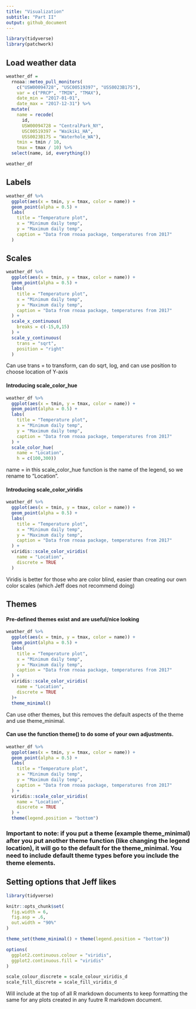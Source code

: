 ```yaml
---
title: "Visualization"
subtitle: "Part II"
output: github_document
---
```


```r
library(tidyverse)
library(patchwork)
```

## Load weather data

```r
weather_df = 
  rnoaa::meteo_pull_monitors(
    c("USW00094728", "USC00519397", "USS0023B17S"),
    var = c("PRCP", "TMIN", "TMAX"), 
    date_min = "2017-01-01",
    date_max = "2017-12-31") %>%
  mutate(
    name = recode(
      id, 
      USW00094728 = "CentralPark_NY", 
      USC00519397 = "Waikiki_HA",
      USS0023B17S = "Waterhole_WA"),
    tmin = tmin / 10,
    tmax = tmax / 10) %>%
  select(name, id, everything())

weather_df
```

## Labels

```r
weather_df %>% 
  ggplot(aes(x = tmin, y = tmax, color = name)) +
  geom_point(alpha = 0.5) +
  labs(
    title = "Temperature plot",
    x = "Minimum daily temp",
    y = "Maximum daily temp",
    caption = "Data from rnoaa package, temperatures from 2017"
  )
```

## Scales

```r
weather_df %>% 
  ggplot(aes(x = tmin, y = tmax, color = name)) +
  geom_point(alpha = 0.5) +
  labs(
    title = "Temperature plot",
    x = "Minimum daily temp",
    y = "Maximum daily temp",
    caption = "Data from rnoaa package, temperatures from 2017"
  ) +
  scale_x_continuous(
    breaks = c(-15,0,15)
  ) +
  scale_y_continuous(
    trans = "sqrt",
    position = "right"
  )
```
Can use trans = to transform, can do sqrt, log, and can use position to choose location of Y-axis

#### Introducing scale_color_hue

```r
weather_df %>% 
  ggplot(aes(x = tmin, y = tmax, color = name)) +
  geom_point(alpha = 0.5) +
  labs(
    title = "Temperature plot",
    x = "Minimum daily temp",
    y = "Maximum daily temp",
    caption = "Data from rnoaa package, temperatures from 2017"
  ) +
  scale_color_hue(
    name = "Location",
    h = c(100,300))
```
name = in this scale_color_hue function is the name of the legend, so we rename to "Location".

#### Introducing scale_color_viridis

```r
weather_df %>% 
  ggplot(aes(x = tmin, y = tmax, color = name)) +
  geom_point(alpha = 0.5) +
  labs(
    title = "Temperature plot",
    x = "Minimum daily temp",
    y = "Maximum daily temp",
    caption = "Data from rnoaa package, temperatures from 2017"
  ) +
  viridis::scale_color_viridis(
    name = "Location",
    discrete = TRUE
  )
```
Viridis is better for those who are color blind, easier than creating our own color scales (which Jeff does not recommend doing)

## Themes

#### Pre-defined themes exist and are useful/nice looking

```r
weather_df %>% 
  ggplot(aes(x = tmin, y = tmax, color = name)) +
  geom_point(alpha = 0.5) +
  labs(
    title = "Temperature plot",
    x = "Minimum daily temp",
    y = "Maximum daily temp",
    caption = "Data from rnoaa package, temperatures from 2017"
  ) +
  viridis::scale_color_viridis(
    name = "Location",
    discrete = TRUE
  )+
  theme_minimal()
```
Can use other themes, but this removes the default aspects of the theme and use theme_minimal.

#### Can use the function theme() to do some of your own adjustments.

```r
weather_df %>% 
  ggplot(aes(x = tmin, y = tmax, color = name)) +
  geom_point(alpha = 0.5) +
  labs(
    title = "Temperature plot",
    x = "Minimum daily temp",
    y = "Maximum daily temp",
    caption = "Data from rnoaa package, temperatures from 2017"
  ) +
  viridis::scale_color_viridis(
    name = "Location",
    discrete = TRUE
  ) +
  theme(legend.position = "bottom")
```

### Important to note: if you put a theme (example theme_minimal) after you put another theme function (like changing the legend location), it will go to the default for the theme_minimal. You need to include default theme types before you include the theme elements.

## Setting options that Jeff likes

```r
library(tidyverse)

knitr::opts_chunk$set(
  fig.width = 6,
  fig.asp = .6,
  out.width = "90%"
)

theme_set(theme_minimal() + theme(legend.position = "bottom"))

options(
  ggplot2.continuous.colour = "viridis",
  ggplot2.continuous.fill = "viridis"
)

scale_colour_discrete = scale_colour_viridis_d
scale_fill_discrete = scale_fill_viridis_d
```
Will include at the top of all R markdown documents to keep formatting the same for any plots created in any fuutre R markdown document.





